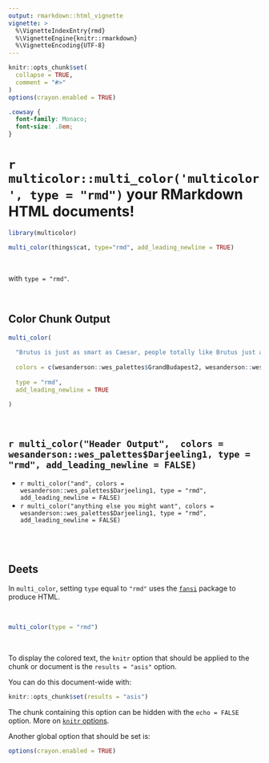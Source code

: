 ```yaml
---
output: rmarkdown::html_vignette
vignette: >
  %\VignetteIndexEntry{rmd}
  %\VignetteEngine{knitr::rmarkdown}
  %\VignetteEncoding{UTF-8}
---
```


```r
knitr::opts_chunk$set(
  collapse = TRUE,
  comment = "#>"
)
options(crayon.enabled = TRUE)
```

```css
.cowsay {
  font-family: Monaco;
  font-size: .8em;
}
```


# `r multicolor::multi_color('multicolor', type = "rmd")` your RMarkdown HTML documents!


```r
library(multicolor)
```


<div style='font-family: Monaco; font-size = 0.8em'>

```r
multi_color(things$cat, type="rmd", add_leading_newline = TRUE)
```

</div>

<br>

with `type = "rmd"`.

<br>

## Color Chunk Output


```r
multi_color(
  
  "Brutus is just as smart as Caesar, people totally like Brutus just as much as they like Caesar, and when did it become okay for one person to be the boss of everybody because that's not what Rome is about! We should totally just STAB CAESAR!",
  
  colors = c(wesanderson::wes_palettes$GrandBudapest2, wesanderson::wes_palettes$GrandBudapest2),
  
  type = "rmd",
  add_leading_newline = TRUE

)
```


<br> 

## `r multi_color("Header Output",  colors = wesanderson::wes_palettes$Darjeeling1, type = "rmd", add_leading_newline = FALSE)`

* `r multi_color("and", colors = wesanderson::wes_palettes$Darjeeling1, type = "rmd", add_leading_newline = FALSE)`
* `r multi_color("anything else you might want", colors = wesanderson::wes_palettes$Darjeeling1, type = "rmd", add_leading_newline = FALSE)`


<br>
<br>

## Deets

In `multi_color`, setting `type` equal to `"rmd"` uses the [`fansi`](https://github.com/brodieG/fansi) package to produce HTML.

<br>

```r
multi_color(type = "rmd")
```

<br>

To display the colored text, the `knitr` option that should be applied to the chunk or document is the `results = "asis"` option.

You can do this document-wide with:

```r
knitr::opts_chunk$set(results = "asis")
```

The chunk containing this option can be hidden with the `echo = FALSE` option. More on [`knitr` options](https://yihui.name/knitr/options/).

Another global option that should be set is:

```r
options(crayon.enabled = TRUE)
```

<br>
